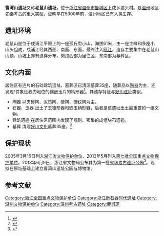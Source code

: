 {{文物保护单位
| 级别 = 全国
| 图片 = 
| 名称 = 曹湾山遗址
| 子项 = 
| 编号 = 7-0168-1-168
| 分类 = 古遗址
| 时代 = [[新石器时代|新石器时代]]
| 所在 = [[浙江省|浙江省]][[温州市|温州市]]
| 登录 = 2013年3月
| Cat = 浙江全国重点文物保护单位
}}
'''曹湾山遗址'''又称'''老鼠山遗址'''，位于[[浙江省|浙江省]][[温州市|温州市]][[鹿城区|鹿城区]]上戍乡渡头村。是[[温州|温州]]地区[[先秦|先秦]]考古的重大突破，证明早在5000年前，温州地区已有人类生存。

==遗址环境==
老鼠山是位于戍浦江平原上的一座孤丘型小山，海拔61米，由一座主峰和多座小山头组成，戍浦江经其西面、南面、东面，最终注入[[瓯江|瓯江]]。遗存主要集中在老鼠山山顶，山坡上亦有遗存分布。岗顶西部为居住区，东南部为墓葬区。

==文化内涵==
居住区有连片的石础建筑遗址，墓葬区已清理墓葬35座，随葬品以[[陶器|陶器]]为主，还发现1件象征权力地位的镶嵌玉片的柄形器<ref>{{cite web |url=http://www.zjww.gov.cn/unit/2006-02-22/52133550.shtml |language= |title=老鼠山遗址 |publisher=浙江省文物局 |date= |accessdate= |archive-url=https://web.archive.org/web/20130630155629/http://www.zjww.gov.cn/unit/2006-02-22/52133550.shtml |archive-date=2013-06-30 |dead-url=yes }}</ref>。其遗存特征与[[好川遗址|好川遗址]]类似。
*陶器 以夹砂陶、泥质陶、硬陶、硬纹陶为主。
*石器、玉器 出土了玉锥形器和嵌玉柄形器，后者是该遗址出土最重要的一组文物。
*建筑遗迹 在居住区范围内发现了规则、密集的成组块石遗迹。
*墓葬 清理[[好川文化|好川文化]]墓葬35座。<ref>{{cite book|url= |title=《鹿城文史资料 第十九辑》  |author=温州市鹿城区政协学习文史委员会 |accessdate= |date=2007年12月 |publisher= }}</ref>

==保护现状==
2005年3月16日列入[[浙江省文物保护单位|浙江省文物保护单位]]，2013年5月列入[[第七批全国重点文物保护单位|第七批全国重点文物保护单位]]。2013年6月9日，浙江省文物局公布其为第一批[[浙江省省级考古遗址公园|省级考古遗址公园]]<ref>{{cite web |url=http://zfxxgk.zj.gov.cn/xxgk/jcms_files/jcms1/web36/site/art/2013/6/13/art_2427_701080.html |language= |title=浙江省文物局关于第一批省级考古遗址公园名单的公示 |publisher=浙江省文物局 |date=2013年6月9日 |accessdate= |archive-url=https://web.archive.org/web/20141012050844/http://zfxxgk.zj.gov.cn/xxgk/jcms_files/jcms1/web36/site/art/2013/6/13/art_2427_701080.html |archive-date=2014年10月12日 |dead-url=yes }}</ref>。现拟在原址基础上建立曹湾山遗址公园与博物馆。

==参考文献==
{{Reflist|2}}
{{浙江全国重点文物保护单位}}
{{浙江省省级考古遗址公园}}
[[Category:浙江全国重点文物保护单位|Category:浙江全国重点文物保护单位]]
[[Category:浙江新石器时代遗址|Category:浙江新石器时代遗址]]
[[Category:温州文物保护单位|Category:温州文物保护单位]]
[[Category:温州考古遗址|Category:温州考古遗址]]
[[Category:鹿城区|Category:鹿城区]]